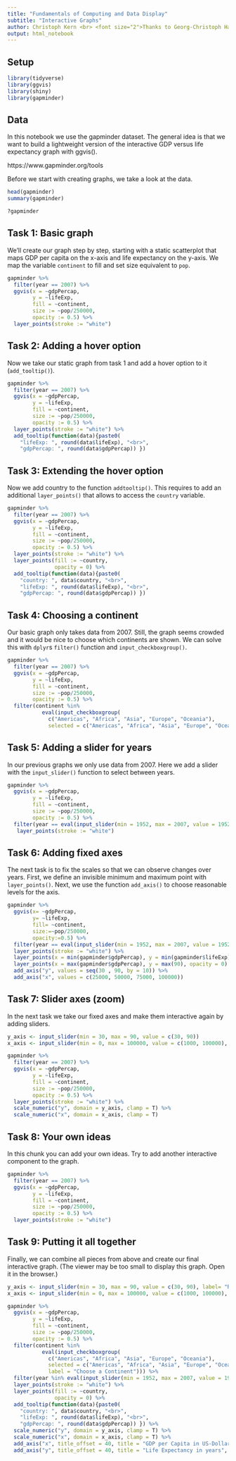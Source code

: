 ```yaml
---
title: "Fundamentals of Computing and Data Display"
subtitle: "Interactive Graphs"
author: Christoph Kern <br> <font size="2">Thanks to Georg-Christoph Haas (IAB)!</font>
output: html_notebook
---
```


## Setup

```r
library(tidyverse)
library(ggvis)
library(shiny)
library(gapminder)
```

## Data

In this notebook we use the gapminder dataset. The general idea is that we want to build a lightweight version of the interactive GDP versus life expectancy graph with ggvis().

https://www.gapminder.org/tools

Before we start with creating graphs, we take a look at the data.

```r
head(gapminder)
summary(gapminder)

?gapminder
```

## Task 1: Basic graph 

We'll create our graph step by step, starting with a static scatterplot that maps GDP per capita on the x-axis and life expectancy on the y-axis. We map the variable `continent` to fill and set size equivalent to `pop`.

```r
gapminder %>%
  filter(year == 2007) %>%
  ggvis(x = ~gdpPercap,
        y = ~lifeExp,
        fill = ~continent,
        size := ~pop/250000,
        opacity := 0.5) %>%
  layer_points(stroke := "white")
```

## Task 2: Adding a hover option

Now we take our static graph from task 1 and add a hover option to it (`add_tooltip()`).

```r
gapminder %>%
  filter(year == 2007) %>%
  ggvis(x = ~gdpPercap,
        y = ~lifeExp,
        fill = ~continent,
        size := ~pop/250000,
        opacity := 0.5) %>%
  layer_points(stroke := "white") %>%
  add_tooltip(function(data){paste0(
    "lifeExp: ", round(data$lifeExp), "<br>",
    "gdpPercap: ", round(data$gdpPercap)) })
```

## Task 3: Extending the hover option

Now we add country to the function `addtooltip()`. This requires to add an additional `layer_points()` that allows to access the `country` variable.

```r
gapminder %>%
  filter(year == 2007) %>%
  ggvis(x = ~gdpPercap,
        y = ~lifeExp,
        fill = ~continent,
        size := ~pop/250000,
        opacity := 0.5) %>%
  layer_points(stroke := "white") %>%
  layer_points(fill := ~country, 
               opacity = 0) %>%
  add_tooltip(function(data){paste0(
    "country: ", data$country, "<br>",
    "lifeExp: ", round(data$lifeExp), "<br>",
    "gdpPercap: ", round(data$gdpPercap)) })
```

## Task 4: Choosing a continent

Our basic graph only takes data from 2007. Still, the graph seems crowded and it would be nice to choose which continents are shown. We can solve this with `dplyr`s `filter()` function and `input_checkboxgroup()`. 

```r
gapminder %>%
  filter(year == 2007) %>%
  ggvis(x = ~gdpPercap,
        y = ~lifeExp,
        fill = ~continent,
        size := ~pop/250000,
        opacity := 0.5) %>%
  filter(continent %in% 
           eval(input_checkboxgroup(
             c("Americas", "Africa", "Asia", "Europe", "Oceania"), 
             selected = c("Americas", "Africa", "Asia", "Europe", "Oceania"))))
```

## Task 5: Adding a slider for years

In our previous graphs we only use data from 2007. Here we add a slider with the `input_slider()` function to select between years.

```r
gapminder %>%
  ggvis(x = ~gdpPercap,
        y = ~lifeExp,
        fill = ~continent,
        size := ~pop/250000,
        opacity := 0.5) %>%
  filter(year == eval(input_slider(min = 1952, max = 2007, value = 1952, step = 5, animate = T, sep = ""))) %>%
   layer_points(stroke := "white")
```

## Task 6: Adding fixed axes

The next task is to fix the scales so that we can observe changes over years. First, we define an invisible minimum and maximum point with `layer_points()`. Next, we use the function `add_axis()` to choose reasonable levels for the axis. 

```r
gapminder %>%
  ggvis(x= ~gdpPercap,
        y= ~lifeExp,
        fill= ~continent,
        size:=~pop/250000,
        opacity:=0.5) %>%
  filter(year == eval(input_slider(min = 1952, max = 2007, value = 1952, step = 5, animate = T, sep = ""))) %>%
  layer_points(stroke := "white") %>%
  layer_points(x = min(gapminder$gdpPercap), y = min(gapminder$lifeExp), opacity = 0) %>%
  layer_points(x = max(gapminder$gdpPercap), y = max(90), opacity = 0) %>%
  add_axis("y", values = seq(30 , 90, by = 10)) %>%
  add_axis("x", values = c(25000, 50000, 75000, 100000))
```

## Task 7: Slider axes (zoom)

In the next task we take our fixed axes and make them interactive again by adding sliders.

```r
y_axis <- input_slider(min = 30, max = 90, value = c(30, 90))
x_axis <- input_slider(min = 0, max = 100000, value = c(1000, 100000), step = 1000)

gapminder %>%
  filter(year == 2007) %>%
  ggvis(x = ~gdpPercap,
        y = ~lifeExp,
        fill = ~continent,
        size := ~pop/250000,
        opacity := 0.5) %>%
  layer_points(stroke := "white") %>%
  scale_numeric("y", domain = y_axis, clamp = T) %>%
  scale_numeric("x", domain = x_axis, clamp = T)
```

## Task 8: Your own ideas

In this chunk you can add your own ideas. Try to add another interactive component to the graph.

```r
gapminder %>%
  filter(year == 2007) %>%
  ggvis(x = ~gdpPercap,
        y = ~lifeExp,
        fill = ~continent,
        size := ~pop/250000,
        opacity := 0.5) %>%
  layer_points(stroke := "white") 
```

## Task 9: Putting it all together

Finally, we can combine all pieces from above and create our final interactive graph. (The viewer may be too small to display this graph. Open it in the browser.)

```r
y_axis <- input_slider(min = 30, max = 90, value = c(30, 90), label= "Range of Life Expectancy")
x_axis <- input_slider(min = 0, max = 100000, value = c(1000, 100000), step = 1000, label = "Range GDP per Capita")

gapminder %>%
  ggvis(x = ~gdpPercap,
        y = ~lifeExp,
        fill = ~continent,
        size := ~pop/250000,
        opacity := 0.5) %>%
  filter(continent %in% 
           eval(input_checkboxgroup(
             c("Americas", "Africa", "Asia", "Europe", "Oceania"), 
             selected = c("Americas", "Africa", "Asia", "Europe", "Oceania"),
             label = "Choose a Continent"))) %>%
  filter(year %in% eval(input_slider(min = 1952, max = 2007, value = 1952, step = 5, animate = T, label = "Year (Press Play)", sep = ""))) %>%
  layer_points(stroke := "white") %>%
  layer_points(fill := ~country, 
               opacity = 0) %>%
  add_tooltip(function(data){paste0(
    "country: ", data$country, "<br>",
    "lifeExp: ", round(data$lifeExp), "<br>",
    "gdpPercap: ", round(data$gdpPercap)) }) %>%
  scale_numeric("y", domain = y_axis, clamp = T) %>%
  scale_numeric("x", domain = x_axis, clamp = T) %>%
  add_axis("x", title_offset = 40, title = "GDP per Capita in US-Dollar (inflation adjusted)", properties = axis_props(title = list(fontSize = 15))) %>%
  add_axis("y", title_offset = 40, title = "Life Expectancy in years", properties = axis_props(title = list(fontSize = 15)))
```
